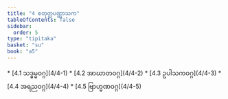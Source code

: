 ```yaml
---
title: "4 စတုတ္ထပဏ္ဏာသက"
tableOfContents: false
sidebar:
  order: 5
type: "tipitaka"
basket: "su"
book: "a5"
---
```



<DynamicBreadcrumb />



<TableOfContents book="a5" section="4">
* [4.1 သဒ္ဓမ္မဝဂ္ဂ](4/4-1)
* [4.2 အာဃာတဝဂ္ဂ](4/4-2)
* [4.3 ဥပါသကဝဂ္ဂ](4/4-3)
* [4.4 အရညဝဂ္ဂ](4/4-4)
* [4.5 ဗြာဟ္မဏဝဂ္ဂ](4/4-5)
</TableOfContents>